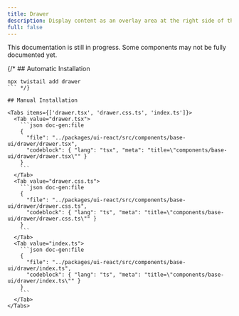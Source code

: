 ```yaml
---
title: Drawer
description: Display content as an overlay area at the right side of the screen.
full: false
---
```


<Callout type='warn'>
  This documentation is still in progress. Some components may not be fully documented yet.
</Callout>

{/* ## Automatic Installation

```package-install
npx twistail add drawer
``` */}

## Manual Installation

<Tabs items={['drawer.tsx', 'drawer.css.ts', 'index.ts']}>
  <Tab value="drawer.tsx">
    ```json doc-gen:file
    {
      "file": "../packages/ui-react/src/components/base-ui/drawer/drawer.tsx",
      "codeblock": { "lang": "tsx", "meta": "title=\"components/base-ui/drawer/drawer.tsx\"" }
    }
    ```
  </Tab>
  <Tab value="drawer.css.ts">
    ```json doc-gen:file
    {
      "file": "../packages/ui-react/src/components/base-ui/drawer/drawer.css.ts",
      "codeblock": { "lang": "ts", "meta": "title=\"components/base-ui/drawer/drawer.css.ts\"" }
    }
    ```
  </Tab>
  <Tab value="index.ts">
    ```json doc-gen:file
    {
      "file": "../packages/ui-react/src/components/base-ui/drawer/index.ts",
      "codeblock": { "lang": "ts", "meta": "title=\"components/base-ui/drawer/index.ts\"" }
    }
    ```
  </Tab>
</Tabs>
